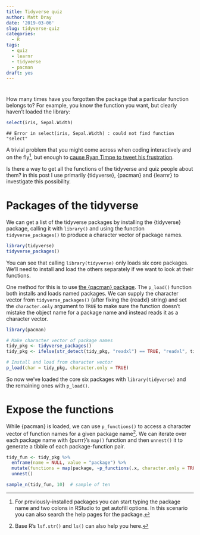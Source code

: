 ```yaml
---
title: Tidyverse quiz
author: Matt Dray
date: '2019-03-06'
slug: tidyverse-quiz
categories:
  - R
tags:
  - quiz
  - learnr
  - tidyverse
  - pacman
draft: yes
---
```


# 

How many times have you forgotten the package that a particular function belongs to? For example, you know the function you want, but clearly haven't loaded the library:

```r
select(iris, Sepal.Width)
```
```
## Error in select(iris, Sepal.Width) : could not find function "select"
```

A trivial problem that you might come across when coding interactively and on the fly[^get_fun_pkg], but enough to [cause Ryan Timpe to tweet his frustration]().

Is there a way to get all the functions of the tidyverse and quiz people about them? in this post I use primarily {tidyverse}, {pacman} and {learnr} to investigate this possibility. 

# Packages of the tidyverse

We can get a list of the tidyverse packages by installing the {tidyverse} package, calling it with `library()` and using the function `tidyverse_packages()` to produce a character vector of package names.

```r
library(tidyverse)
tidyverse_packages()
```

You can see that calling `library(tidyverse)` only loads six core packages. We'll need to install and load the others separately if we want to look at their functions.

One method for this is to use [the {pacman} package](). The `p_load()` function both installs and loads named packages. We can supply the character vector from `tidyverse_packages()` (after fixing the {readxl} string) and set the `character.only` argument to `TRUE` to make sure the function doesn't mistake the object name for a package name and instead reads it as a character vector. 

```r
library(pacman)

# Make character vector of package names
tidy_pkg <- tidyverse_packages()
tidy_pkg <- ifelse(str_detect(tidy_pkg, "readxl") == TRUE, "readxl", tidy_pkg)

# Install and load from character vector
p_load(char = tidy_pkg, character.only = TRUE)
```

So now we've loaded the core six packages with `library(tidyverse)` and the remaining ones with `p_load()`.

# Expose the functions

While {pacman} is loaded, we can use `p_functions()` to access a character vector of function names for a given package name[^lsf.str]. We can iterate over each package name with {purrr}'s `map()` function and then `unnest()` it to generate a tibble of each package-function pair.

```r
tidy_fun <- tidy_pkg %>% 
  enframe(name = NULL, value = "package") %>% 
  mutate(functions = map(package, ~p_functions(.x, character.only = TRUE))) %>% 
  unnest()

sample_n(tidy_fun, 10)  # sample of ten
```


[^get_fun_pkg]: For previously-installed packages you can start typing the package name and two colons in RStudio to get autofill options. In this scenario you can also search the help pages for the package.
[^lsf.str]: Base R's `lsf.str()` and `ls()` can also help you here.